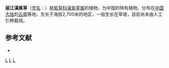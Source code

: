 {{Speciesbox
| genus = Onosma
| species = lijiangense
| authority = Y. L. Liu
}}

'''丽江滇紫草'''（[[学名|学名]]：{{lang|la|''Onosma lijiangense''}}）是[[紫草科|紫草科]][[滇紫草属|滇紫草属]]的植物，为中国的特有植物。分布在[[中国大陆|中国大陆]]的[[云南|云南]]等地，生长于海拔2,700米的地区，一般生长在草坡，目前尚未由人工引种栽培。

== 参考文献 ==
<div class="references-small">
* {{cite web| url =http://www.bioinfo.cn/db05/KmzwSpecies.php?action=view&id=2514| title =丽江滇紫草| work =《中国高等植物数据库全库》| publisher =中国科学院微生物研究所| author =昆明植物研究所| accessdate =2009-02-23}}{{dead link|date=2017年11月 |bot=InternetArchiveBot |fix-attempted=yes }}
</div>
{{Taxonbar|from=Q10877538}}

[[Category:滇紫草属|L]]
[[Category:中国特有植物|L]]
[[Category:云南植物|L]]